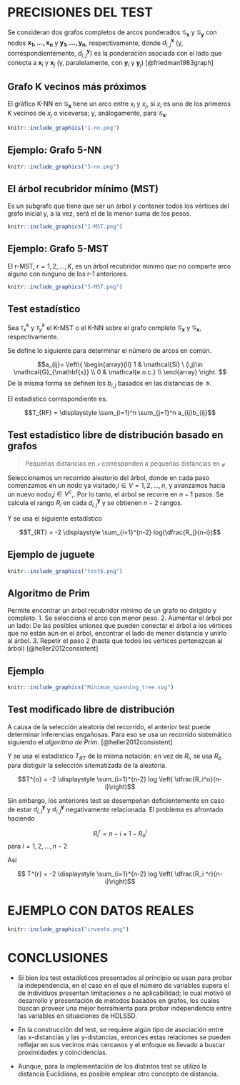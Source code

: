 # PRECISIONES DEL TEST


Se consideran dos grafos completos de arcos ponderados $\mathcal{G}_{\mathbf{x}}$ y $\mathcal{G}_{\mathbf{y}}$ con nodos $\mathbf{x_1,...,x_n}$  y $\mathbf{y_1,..., y_n}$, respectivamente, donde $d_{i,j}^{\mathbf{x}}$ (y, correspondientemente, $d_{i,j}^{\mathbf{y}}$) es la ponderación asociada con el lado que conecta a $\mathbf{x}_i$ y $\mathbf{x}_j$ (y, paralelamente, con $\mathbf{y}_i$ y $\mathbf{y}_j$) [@friedman1983graph]

## Grafo K vecinos más próximos 
El gráfico K-NN en  $\mathcal{G}_{\mathbf{x}}$ tiene un arco entre $x_i$ y $x_j$, si $x_i$ es uno de los primeros K vecinos de $x_j$ o viceversa; y, análogamente, para $\mathcal{G}_{\mathbf{x}}$.

```r
knitr::include_graphics("1-nn.png")
```

## Ejemplo: Grafo 5-NN

```r
knitr::include_graphics("5-nn.png")
```

##  El árbol recubridor mínimo (MST)
Es un subgrafo que tiene que ser un árbol y contener todos los vértices del grafo inicial y, a la vez, será el de la menor suma de los pesos.

```r
knitr::include_graphics("1-MST.png")
```

## Ejemplo: Grafo 5-MST
El r-MST, $r={1, 2,...,K}$, es un árbol recubridor mínimo que no comparte arco alguno con ninguno  de los r-1 anteriores.

```r
knitr::include_graphics("5-MST.png")
```

## Test estadístico


Sea $\tau_x^k$ y $\tau_y^k$ el K-MST o el K-NN sobre el grafo completo $\mathcal{G}_{\mathbf{x}}$ y $\mathcal{G}_{\mathbf{x}}$, respectivamente.

Se define lo siguiente para determinar el número de arcos en común.

$$a_{ij}=  \left\{
  \begin{array}{ll}
 1 &  \mathcal{Sí} \ (i,j)\in \mathcal{G}_{\mathbf{x}}  \\
 0 &  \mathcal{e.o.c.} \\ 
 \end{array}
\right.
$$
De la misma forma se definen los $b_{i,j}$  basados en las distancias de $\mathcal{Y}$.


El estadístico correspondiente es:

 $$T_{RF} = \displaystyle \sum_{i=1}^n \sum_{j=1}^n a_{ij}b_{ij}$$
 
 
 
## Test estadístico libre de distribución basado en grafos

> Pequeñas distancias en $\mathcal{x}$ corresponden a pequeñas distancias en $\mathcal{y}$

Seleccionamos un recorrido aleatorio del árbol, donde en cada paso comenzamos en un nodo ya visitado,$i \in V= {1,2,...,n}$, y avanzamos hacia un nuevo nodo,$j \in V^c$,. Por lo tanto, el árbol se recorre en $n-1$ pasos. Se calcula el rango $R_i$ en cada $d_{i,j}^{\mathbf{y}}$ y se obtienen $n-2$ rangos.

Y se usa el siguiente estadístico

$$T_{RT} =  -2 \displaystyle \sum_{i=1}^{n-2} log(\dfrac{R_j}{n-i})$$

## Ejemplo de juguete
```r
knitr::include_graphics("test6.png")
```


## Algoritmo de Prim
Permite encontrar un árbol recubridor mínimo de un grafo no dirigido y completo.
1. Se selecciona el arco con menor peso.
2. Aumentar el árbol por un lado: De las posibles uniones que pueden conectar el árbol a los vértices que no están aún en el árbol, encontrar el lado de menor distancia y unirlo al árbol.
3. Repetir el paso 2 (hasta que todos los vértices pertenezcan al árbol) [@heller2012consistent]

## Ejemplo

```r
knitr::include_graphics("Minimum_spanning_tree.svg")
```

## Test modificado libre de distribución


A causa de la selección aleatoria del recorrido, el anterior test puede determinar inferencias engañosas. Para eso se usa un recorrido sistemático siguiendo el _algoritmo de Prim_. [@heller2012consistent]

Y se usa el estadístico $T_{RT}$ de la misma notación; en vez de $R_i$, se usa $R_o$ para distiguir la selección sitematizada de la aleatoria.

$$T^{o} = -2 \displaystyle \sum_{i=1}^{n-2} log \left( \dfrac{R_i^o}{n-i}\right)$$

Sin embargo, los anteriores test se desempeñan deficientemente en caso de estar $d_{i,j}^{\mathbf{y}}$ y $d_{i,j}^{\mathbf{y}}$ negativamente relacionada. El problema es afrontado haciendo

$$R_i^{r} = n-i+1- R_o^i$$ para $i= 1, 2, ... , n-2$ 

Así

$$ T^{r} = -2 \displaystyle \sum_{i=1}^{n-2} log \left( \dfrac{R_i ^r}{n-i}\right)$$



# EJEMPLO CON DATOS REALES


  ```r
knitr::include_graphics("invento.png")
```


# CONCLUSIONES
 
 
* Si bien los test estadísticos presentados al principio se usan para probar la independencia, en el caso en el que el número de variables supera el de individuos presentan limitaciones o no aplicabilidad; lo cual motivó el desarrollo y presentación de métodos basados en grafos, los cuales buscan proveer una mejor herramienta para probar independencia entre  las variables en situaciones de HDLSSD.

* En la construcción del test, se requiere algún tipo de asociación entre las x-distancias y las y-distancias, entonces estas relaciones se  pueden reflejar en sus vecinos más cercanos y el enfoque es llevado a buscar proximidades y coincidencias.

* Aunque, para la implementación de los distintos test se utilizó la distancia Euclidiana, es posible emplear otro concepto de distancia.

 